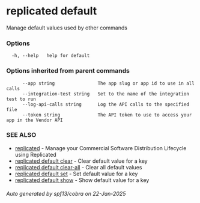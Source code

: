 # replicated default

Manage default values used by other commands

### Options

```
  -h, --help   help for default
```

### Options inherited from parent commands

```
      --app string                The app slug or app id to use in all calls
      --integration-test string   Set to the name of the integration test to run
      --log-api-calls string      Log the API calls to the specified file
      --token string              The API token to use to access your app in the Vendor API
```

### SEE ALSO

* [replicated](replicated)	 - Manage your Commercial Software Distribution Lifecycle using Replicated
* [replicated default clear](replicated-cli-default-clear)	 - Clear default value for a key
* [replicated default clear-all](replicated-cli-default-clear-all)	 - Clear all default values
* [replicated default set](replicated-cli-default-set)	 - Set default value for a key
* [replicated default show](replicated-cli-default-show)	 - Show default value for a key

###### Auto generated by spf13/cobra on 22-Jan-2025
